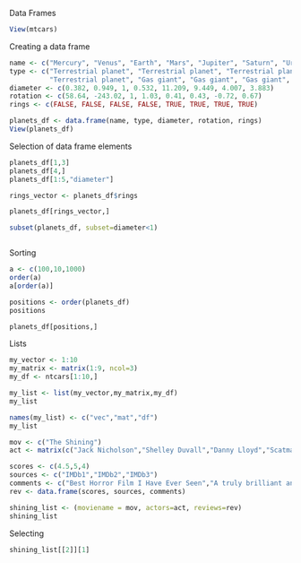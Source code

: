 Data Frames

```{r}
View(mtcars)
```

Creating a data frame 

```{r}
name <- c("Mercury", "Venus", "Earth", "Mars", "Jupiter", "Saturn", "Uranus", "Neptune")
type <- c("Terrestrial planet", "Terrestrial planet", "Terrestrial planet", 
          "Terrestrial planet", "Gas giant", "Gas giant", "Gas giant", "Gas giant")
diameter <- c(0.382, 0.949, 1, 0.532, 11.209, 9.449, 4.007, 3.883)
rotation <- c(58.64, -243.02, 1, 1.03, 0.41, 0.43, -0.72, 0.67)
rings <- c(FALSE, FALSE, FALSE, FALSE, TRUE, TRUE, TRUE, TRUE)

planets_df <- data.frame(name, type, diameter, rotation, rings)
View(planets_df)
```
Selection of data frame elements

```{r}
planets_df[1,3]
planets_df[4,]
planets_df[1:5,"diameter"]

rings_vector <- planets_df$rings

planets_df[rings_vector,]

subset(planets_df, subset=diameter<1)



```
Sorting

```{r}

a <- c(100,10,1000)
order(a)
a[order(a)]

positions <- order(planets_df)
positions

planets_df[positions,]
```
Lists

```{r}
my_vector <- 1:10
my_matrix <- matrix(1:9, ncol=3)
my_df <- ntcars[1:10,]

my_list <- list(my_vector,my_matrix,my_df)
my_list

names(my_list) <- c("vec","mat","df")
my_list

```

```{r}
mov <- c("The Shining")
act <- matrix(c("Jack Nicholson","Shelley Duvall","Danny Lloyd","Scatman Crothers","Barry Nelson"))

scores <- c(4.5,5,4)
sources <- c("IMDb1","IMDb2","IMDb3")
comments <- c("Best Horror Film I Have Ever Seen","A truly brilliant and scary film from Stanley Kubrick","A masterpiece of psychological horror")
rev <- data.frame(scores, sources, comments)

shining_list <- (moviename = mov, actors=act, reviews=rev)
shining_list

```
Selecting

```{r}
shining_list[[2]][1]
```


